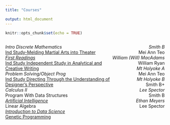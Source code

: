```yaml
---
title: "Courses"

output: html_document
---
```




<style>
  .col2 {
    columns: 2 200px;         /* number of columns and width in pixels*/
    -webkit-columns: 2 200px; /* chrome, safari */
    -moz-columns: 2 200px;    /* firefox */
  }
  .col3 {
    columns: 3 100px;
    -webkit-columns: 3 100px;
    -moz-columns: 3 100px;
  }
</style>




<style>
.column-left{
  float: left;
  width: 66%;
  text-align: left;
}
.column-center{
  display: inline-block;
  width: 33%;
  text-align: center;
}
.column-right{
  float: right;
  width: 33%;
  text-align: right;
}
</style>

```r
knitr::opts_chunk$set(echo = TRUE)
```



<div class="column-left">
*Intro Discrete Mathematics   
*[Ind Study-Melding Martial Arts into Theater ](martial.html)  
*[First Readings](fr.html)  
*[Ind Study Independent Study in Analytical and Creative Writing](writing.html)  
*Problem Solving/Object Prog    
*[Ind Study Directing Through the Understanding of Designer's Perspective](designers.html)  
*Calculus II   
*Program With Data Structures   
*[Artificial Intelligence](AI.html)   
*Linear Algebra   
*[Introduction to Data Science](introDS.html)  
*[Genetic Programming](gp.html)    
</div>

         


<div class="column-right">
*Smith B  
*Mei Ann Teo           
*William (Will) MacAdams	  
*William Ryan	   
*Mt Holyoke A  
*Mei Ann Teo  
*Mt Holyoke B  
*Smith B+  
*Lee Spector  
*Smith B  
*Ethan Meyers  
*Lee Spector  
</div>
